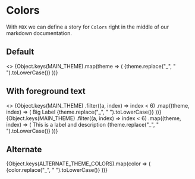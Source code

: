 
<Meta title="Design system|Colors" component={ColoredBox} />

# Colors

With `MDX` we can define a story for `Colors` right in the middle of our markdown documentation.

## Default

<Story name="default">
  <>
    <Container>
      {Object.keys(MAIN_THEME).map(theme => (
        <Wrapper>
          <ColoredBox
            backgroundColor={MAIN_THEME[theme].color.background}
            boxShadow={DP6}
          />
          <Label color="#cccccc">{theme.replace("_", " ").toLowerCase()}</Label>
        </Wrapper>
      ))}
    </Container>
  </>
</Story>

## With foreground text

<Story name="with foreground text">
    <>
      <Container>
        {Object.keys(MAIN_THEME)
          .filter((a, index) => index < 6)
          .map((theme, index) => (
            <Wrapper>
              <ColoredBox
                backgroundColor={MAIN_THEME[theme].color.background}
                boxShadow={DP6}
              >
                <BigLabel
                  color={MAIN_THEME[theme].color.foreground}
                  opacity={MAIN_THEME[theme].opacity.large}
                >
                  Big Label
                </BigLabel>
              </ColoredBox>
              <Label color="#cccccc">
                {theme.replace("_", " ").toLowerCase()}
              </Label>
            </Wrapper>
          ))}
      </Container>
      <Container>
        {Object.keys(MAIN_THEME)
          .filter((a, index) => index < 6)
          .map((theme, index) => (
            <Wrapper>
              <ColoredBox
                backgroundColor={MAIN_THEME[theme].color.background}
                boxShadow={DP6}
              >
                <SmallLabel
                  color={MAIN_THEME[theme].color.foreground}
                  opacity={MAIN_THEME[theme].opacity.normal}
                >
                  This is a label and description
                </SmallLabel>
              </ColoredBox>
              <Label color="#cccccc">
                {theme.replace("_", " ").toLowerCase()}
              </Label>
            </Wrapper>
          ))}
      </Container>
    </>
</Story>

## Alternate

<Story name="alternate">
    <Container>
        {Object.keys(ALTERNATE_THEME_COLORS).map(color => (
        <Wrapper>
            <ColoredBox
            backgroundColor={ALTERNATE_THEME_COLORS[color]}
            boxShadow={DP6}
            />
            <Label color="#cccccc">{color.replace("_", " ").toLowerCase()}</Label>
        </Wrapper>
        ))}
    </Container>
</Story>